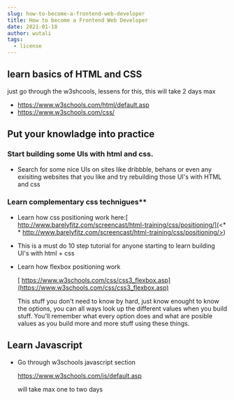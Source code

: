 ```yaml
---
slug: how-to-become-a-frontend-web-developer
title: How to become a Frontend Web Developer
date: 2021-01-18
author: wutali
tags:
  - license
---
```

## learn basics of HTML and CSS
just go through the w3shcools, lessens for this, this will take 2 days max

* <https://www.w3schools.com/html/default.asp>[](https://www.w3schools.com/css/)
* <https://www.w3schools.com/css/>

## Put your knowladge into practice

### Start building some UIs with html and css.

  * Search for some nice UIs on sites like dribbble, behans or even any exisiting websites that you like and try rebuilding those UI's with HTML and css
### Learn complementary css technigues**

  * Learn how css positioning work here:[ http://www.barelyfitz.com/screencast/html-training/css/positioning/](<* * http://www.barelyfitz.com/screencast/html-training/css/positioning/>)

  * This is a must do 10 step tutorial for anyone starting to learn building UI's with html + css
  * Learn how flexbox positioning work

    [ https://www.w3schools.com/css/css3_flexbox.asp](https://www.w3schools.com/css/css3_flexbox.asp)

     This stuff you don't need to know by hard, just know enought to know the options, you can all ways look up the different values when you build stuff.
     You'll remember what every option does and what are posible values as you build more and more stuff using these things.

## Learn Javascript

* Go through w3schools javascript section

  <https://www.w3schools.com/js/default.asp>

  will take max one to two days